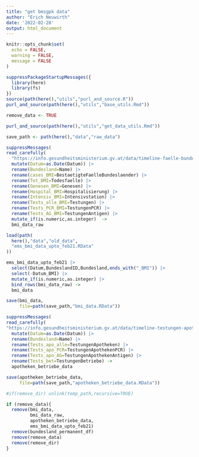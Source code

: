 ```yaml
---
title: "get bmsgpk data"
author: "Erich Neuwirth"
date: '2022-02-28'
output: html_document
---
```



```r
knitr::opts_chunk$set(
  echo = FALSE,
  warning = FALSE,
  message = FALSE
) 
```

```r
suppressPackageStartupMessages({
  library(here)
  library(fs)
})  
source(path(here(),"utils","purl_and_source.R"))
purl_and_source(path(here(),"utils","base_utils.Rmd"))
```




```r
remove_data <- TRUE
```

```r
purl_and_source(path(here(),"utils","get_data_utils.Rmd"))
```

```r
save_path <- path(here(),"data","raw_data")
```

```r
suppressMessages(
read_carefully(
  "https://info.gesundheitsministerium.gv.at/data/timeline-faelle-bundeslaender.csv")) |>
  mutate(Datum=as.Date(Datum)) |>
  rename(Bundesland=Name) |>
  rename(cases_BMI=BestaetigteFaelleBundeslaender) |>
  rename(Tot_BMI=Todesfaelle) |>
  rename(Genesen_BMI=Genesen) |>
  rename(Hospital_BMI=Hospitalisierung) |>
  rename(Intensiv_BMI=Intensivstation) |>
  rename(Tests_alle_BMI=Testungen) |>
  rename(Tests_PCR_BMI=TestungenPCR) |>
  rename(Tests_AG_BMI=TestungenAntigen) |>
  mutate_if(is.numeric,as.integer)  ->
  bmi_data_raw  
```



```r
load(path(
  here(),"data","old_data",
  "ems_bmi_data_upto_feb21.RData"
))
```

```r
ems_bmi_data_upto_feb21 |>
  select(Datum,BundeslandID,Bundesland,ends_with("_BMI")) |>
  select(-Datum_BMI) |>
  mutate_if(is.numeric,as.integer) |>
  bind_rows(bmi_data_raw) ->
  bmi_data 
```



```r
save(bmi_data,
     file=path(save_path,"bmi_data.RData"))
```


```r
suppressMessages(
read_carefully(
"https://info.gesundheitsministerium.gv.at/data/timeline-testungen-apotheken-betriebe.csv")) |>
  mutate(Datum=as.Date(Datum)) |>
  rename(Bundesland=Name) |>
  rename(Tests_apo_alle=TestungenApotheken) |>
  rename(Tests_apo_PCR=TestungenApothekenPCR) |>
  rename(Tests_apo_AG=TestungenApothekenAntigen) |>
  rename(Tests_bet=TestungenBetriebe) ->
  apotheken_betriebe_data
```


```r
save(apotheken_betriebe_data,
     file=path(save_path,"apotheken_betriebe_data.RData"))
```


```r
#if(remove_dir) unlink(temp_path,recursive=TRUE)
```

```r
if (remove_data){
  remove(bmi_data,
         bmi_data_raw,
         apotheken_betriebe_data,
         ems_bmi_data_upto_feb21)
  remove(bundesland_permanent_df)
  remove(remove_data)
  remove(remove_dir)
}
```
